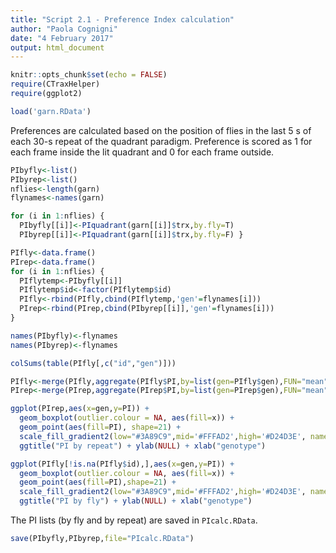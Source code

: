 ```yaml
---
title: "Script 2.1 - Preference Index calculation"
author: "Paola Cognigni"
date: "4 February 2017"
output: html_document
---
```


```r
knitr::opts_chunk$set(echo = FALSE)
require(CTraxHelper)
require(ggplot2)
```

```r
load('garn.RData')
```

Preferences are calculated based on the position of flies in the last 5 s of each 30-s repeat of the quadrant paradigm. Preference is scored as 1 for each frame inside the lit quadrant and 0 for each frame outside.

```r
PIbyfly<-list()
PIbyrep<-list()
nflies<-length(garn)
flynames<-names(garn)

for (i in 1:nflies) {
  PIbyfly[[i]]<-PIquadrant(garn[[i]]$trx,by.fly=T)
  PIbyrep[[i]]<-PIquadrant(garn[[i]]$trx,by.fly=F) }
```


```r
PIfly<-data.frame()
PIrep<-data.frame()
for (i in 1:nflies) {
  PIflytemp<-PIbyfly[[i]]
  PIflytemp$id<-factor(PIflytemp$id)
  PIfly<-rbind(PIfly,cbind(PIflytemp,'gen'=flynames[i]))
  PIrep<-rbind(PIrep,cbind(PIbyrep[[i]],'gen'=flynames[i])) 
}

names(PIbyfly)<-flynames
names(PIbyrep)<-flynames

colSums(table(PIfly[,c("id","gen")]))
```


```r

PIfly<-merge(PIfly,aggregate(PIfly$PI,by=list(gen=PIfly$gen),FUN="mean"))
PIrep<-merge(PIrep,aggregate(PIrep$PI,by=list(gen=PIrep$gen),FUN="mean"))

ggplot(PIrep,aes(x=gen,y=PI)) +
  geom_boxplot(outlier.colour = NA, aes(fill=x)) +
  geom_point(aes(fill=PI), shape=21) +
  scale_fill_gradient2(low="#3A89C9",mid='#FFFAD2',high='#D24D3E', name="PI") +
  ggtitle("PI by repeat") + ylab(NULL) + xlab("genotype")

ggplot(PIfly[!is.na(PIfly$id),],aes(x=gen,y=PI)) +
  geom_boxplot(outlier.colour = NA, aes(fill=x)) +
  geom_point(aes(fill=PI),shape=21) +
  scale_fill_gradient2(low="#3A89C9",mid='#FFFAD2',high='#D24D3E', name="PI") +
  ggtitle("PI by fly") + ylab(NULL) + xlab("genotype")

```


The PI lists (by fly and by repeat) are saved in `PIcalc.RData`.

```r
save(PIbyfly,PIbyrep,file="PIcalc.RData")
```
